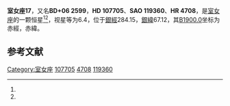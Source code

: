 {{Starbox begin
| name = 室女座17
}}
{{Starbox observe
| epoch = [[J2000.0|J2000.0]]
| constell = [[室女座|室女座]]<ref name=SIMBAD>{{cite web
 | url=http://simbad.u-strasbg.fr/simbad/sim-id?Ident=HR+4708
 | title =Pulsating variable Star
 | publisher=Centre de Données astronomiques de Strasbourg
 | work=SIMBAD
 | accessdate=2012-07-13}}</ref><ref name=DATA>{{cite web
 | url=http://vizier.u-strasbg.fr/viz-bin/VizieR-5?-out.add=.&-source=5050&-corr=PK=HR&-out.max=9999&HR=4708
 | title=VizieR Detailed Page
 | accessdate=2012-07-13
 | archive-date=2016-03-05
 | archive-url=https://web.archive.org/web/20160305212427/http://vizier.u-strasbg.fr/viz-bin/VizieR-5?-out.add=.&-source=5050&-corr=PK=HR&-out.max=9999&HR=4708
 | dead-url=no
 }}</ref>
| 星官 = 
| ra = {{RA|12|22|32}}<ref name=SIMBAD /><ref name=DATA />
| dec = {{DEC|+5|18|20}}<ref name=SIMBAD /><ref name=DATA />
| appmag_v = 6.4<ref name=SIMBAD /><ref name=DATA />
}}
{{Starbox character
| class = F8V<ref name=SIMBAD /><ref name=DATA />
| b-v = 0.6<ref name=SIMBAD /><ref name=DATA />
| u-b = 0.08<ref name=SIMBAD /><ref name=DATA />
| r-i = 0.28<ref name=SIMBAD /><ref name=DATA />
| variable = 
}}
{{Starbox astrometry
| radial_v = 0.08
| prop_mo_ra = 5
| parallax = 0.027
| p_error = 
}}
{{Starbox catalog
| names =BD+06 2599，[[SAO星表|SAO]] 119360，[[HD星表|HD]] 107705，[[HR星表|HR]] 4708}}
{{Starbox reference |Simbad=HR+4708}}
{{Starbox end}}

'''室女座17'''，又名'''BD+06 2599'''，'''HD 107705'''、'''SAO 119360'''、'''HR 4708'''，是[[室女座|室女座]]的一颗恒星<ref name=SIMBAD /><ref name=DATA />，视星等为6.4，位于[[銀道座標系|銀經]]284.15，[[銀道座標系|銀緯]]67.12，其[[B1900.0|B1900.0]]坐标为赤經{{RA|12|17|26.9}}，赤緯{{DEC|+5|67.12|42}}。

== 参考文献 ==
{{reflist}}

{{star-stub}}

{{室女座恒星}}
[[Category:室女座|Category:室女座]]
[[Category:HD和HDE天體|107705]]
[[Category:HR天體|4708]]
[[Category:SAO天體|119360]]